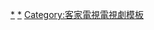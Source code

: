 {{Navbox
|name       = 客家電視電影院
|state      = collapsed
|titlestyle = 
|title      = [[客家電視台|客家電視]]電影院
|bodystyle  = 
|groupstyle = 
|bodyclass  = hlist

|group1 = 2000年代
|list1  = {{Navbox|child
 |group1     = 2006年
 |list1      = 
* [[肉身蛾]]
* [[伯公討細婆]]
 |group2     = 2007年
 |list2      = 
* [[神秘列車 (電視電影)|神秘列車]]
* [[媽媽的秘密]]
 |group3     = 2008年
 |list3      = 
* [[滿妹的二三事]]
* [[女仨的婚事]]
 |group4     = 2009年
 |list4      = 
* [[三春風]]
* [[桂花釀]]
* [[一八九五|一八九五乙未]]
* [[十里桂花香]]
}}
|group2 = 2010年代
|list2  = {{Navbox|child
 |group1     = 2010年
 |list1      = 
* [[綠羽毛]]
* [[春天愛唱歌]]
* [[女人家]]
* [[第一次當爸爸就上手]]
* [[這屋三口]]
* [[討海人]]
* [[轉屋下]]
* [[裙襬上的夏天]]
 |group2     = 2011年
 |list2      = 
* [[嫁掉頭家娘]]
* [[免費搭乘]]
* [[老伴]]
 |group3     = 2012年
 |list3      = 
* [[神仙谷事件]]
* [[弦憶]]
* [[死神卡卡]]
* [[9AM]]
* [[交錯 (電視電影)|交錯]]
 |group4     = 2013年
 |list4      = 
* [[陂塘 (電視劇)|陂塘]]
* [[日光天堂]]
* [[南風。六堆]]
** [[檳榔蔭下]]
** [[喀噠大作戰]]
** [[竹田車站 (電視電影)|竹田車站]]
* [[死了一個國中生之後]]
* [[到站]]
* 南風。六堆
** [[樂土 (電視電影)|樂土]]
** [[月光森林]]
** [[我的樹媽媽]]
 |group5     = 2015年
 |list5      = 
* [[侍親假]]
* [[已讀不回 (電視電影)|已讀不回]]
* [[溝仔尾歌王]]
* [[落日 (電視劇)|落日]]
 |group6    = 2016年
 |list6     = 
* [[黑盒子 (電視電影)|黑盒子]]
 |group7    = 2017年
 |list7     = 
* [[愛找茶]]
* [[守護寶地]]
 |group8    = 2018年
 |list8     = 
* [[大崎下]]
* [[烏鴉燒]]
}}
|group3 = 2020年代
|list3  = {{Navbox|child
 |group1    = 2020年
 |list1     = 
* [[大桔大利闔家平安|大桔大利 闔家平安]]
 |group2    = 2021年
 |list2     = 
* [[光的孩子]]
* [[窩卡]]
}}

| below = 參見：[[Template:客家電視台電視劇|客家電視台自製電視劇]]
}}<noinclude>
[[Category:客家電視電視劇|*]]
[[Category:台灣偶像劇|*]]
[[Category:客家電視電視劇模板]]
</noinclude>